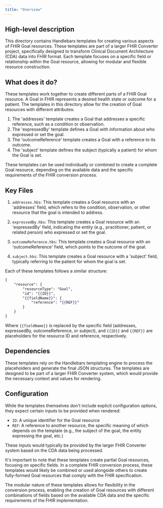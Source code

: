 ```yaml
---
title: "Overview"
---
```


## High-level description
This directory contains Handlebars templates for creating various aspects of FHIR Goal resources. These templates are part of a larger FHIR Converter project, specifically designed to transform Clinical Document Architecture (CDA) data into FHIR format. Each template focuses on a specific field or relationship within the Goal resource, allowing for modular and flexible resource construction.

## What does it do?
These templates work together to create different parts of a FHIR Goal resource. A Goal in FHIR represents a desired health state or outcome for a patient. The templates in this directory allow for the creation of Goal resources with different attributes:

1. The 'addresses' template creates a Goal that addresses a specific reference, such as a condition or observation.
2. The 'expressedBy' template defines a Goal with information about who expressed or set the goal.
3. The 'outcomeReference' template creates a Goal with a reference to its outcome.
4. The 'subject' template defines the subject (typically a patient) for whom the Goal is set.

These templates can be used individually or combined to create a complete Goal resource, depending on the available data and the specific requirements of the FHIR conversion process.

## Key Files

1. `addresses.hbs`: This template creates a Goal resource with an 'addresses' field, which refers to the condition, observation, or other resource that the goal is intended to address.

2. `expressedBy.hbs`: This template creates a Goal resource with an 'expressedBy' field, indicating the entity (e.g., practitioner, patient, or related person) who expressed or set the goal.

3. `outcomeReference.hbs`: This template creates a Goal resource with an 'outcomeReference' field, which points to the outcome of the goal.

4. `subject.hbs`: This template creates a Goal resource with a 'subject' field, typically referring to the patient for whom the goal is set.

Each of these templates follows a similar structure:

```handlebars
{
    "resource": {
        "resourceType": "Goal",
        "id": "{{ID}}",
        "{{fieldName}}": {
            "reference": "{{REF}}"
        }
    }
}
```

Where `{{fieldName}}` is replaced by the specific field (addresses, expressedBy, outcomeReference, or subject), and `{{ID}}` and `{{REF}}` are placeholders for the resource ID and reference, respectively.

## Dependencies
These templates rely on the Handlebars templating engine to process the placeholders and generate the final JSON structures. The templates are designed to be part of a larger FHIR Converter system, which would provide the necessary context and values for rendering.

## Configuration
While the templates themselves don't include explicit configuration options, they expect certain inputs to be provided when rendered:

- `ID`: A unique identifier for the Goal resource
- `REF`: A reference to another resource, the specific meaning of which depends on the template (e.g., the subject of the goal, the entity expressing the goal, etc.)

These inputs would typically be provided by the larger FHIR Converter system based on the CDA data being processed.

It's important to note that these templates create partial Goal resources, focusing on specific fields. In a complete FHIR conversion process, these templates would likely be combined or used alongside others to create fully-formed Goal resources that comply with the FHIR specification.

The modular nature of these templates allows for flexibility in the conversion process, enabling the creation of Goal resources with different combinations of fields based on the available CDA data and the specific requirements of the FHIR implementation.
